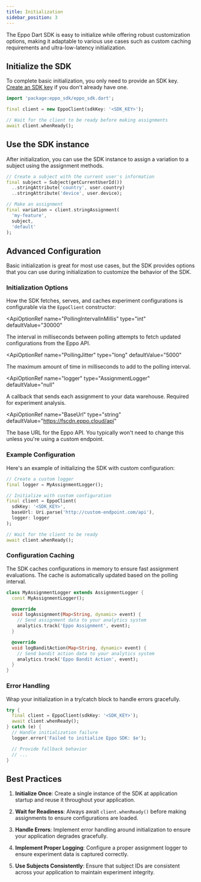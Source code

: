 ```yaml
---
title: Initialization
sidebar_position: 3
---
```



The Eppo Dart SDK is easy to initialize while offering robust customization options, making it adaptable to various use cases such as custom caching requirements and ultra-low-latency initialization.

## Initialize the SDK

To complete basic initialization, you only need to provide an SDK key. [Create an SDK key](/sdks/sdk-keys) if you don't already have one.

```dart
import 'package:eppo_sdk/eppo_sdk.dart';

final client = new EppoClient(sdkKey: '<SDK_KEY>');

// Wait for the client to be ready before making assignments
await client.whenReady();
```

## Use the SDK instance

After initialization, you can use the SDK instance to assign a variation to a subject using the assignment methods.

```dart
// Create a subject with the current user's information
final subject = Subject(getCurrentUserId())
  ..stringAttribute('country', user.country)
  ..stringAttribute('device', user.device);

// Make an assignment
final variation = client.stringAssignment(
  'my-feature',
  subject,
  'default'
);
```

## Advanced Configuration

Basic initialization is great for most use cases, but the SDK provides options that you can use during initialization to customize the behavior of the SDK.

### Initialization Options

How the SDK fetches, serves, and caches experiment configurations is configurable via the `EppoClient` constructor:

<ApiOptionRef 
  name="PollingIntervalInMillis"
  type="int"
  defaultValue="30000"
>

The interval in milliseconds between polling attempts to fetch updated configurations from the Eppo API.

</ApiOptionRef>

<ApiOptionRef 
  name="PollingJitter"
  type="long"
  defaultValue="5000"
>

The maximum amount of time in milliseconds to add to the polling interval.

</ApiOptionRef>

<ApiOptionRef 
  name="logger"
  type="AssignmentLogger"
  defaultValue="null"
>

A callback that sends each assignment to your data warehouse. Required for experiment analysis.

</ApiOptionRef>

<ApiOptionRef 
  name="BaseUrl"
  type="string"
  defaultValue="https://fscdn.eppo.cloud/api"
>

The base URL for the Eppo API. You typically won't need to change this unless you're using a custom endpoint.

</ApiOptionRef>

### Example Configuration

Here's an example of initializing the SDK with custom configuration:

```dart
// Create a custom logger
final logger = MyAssignmentLogger();

// Initialize with custom configuration
final client = EppoClient(
  sdkKey: '<SDK_KEY>',
  baseUrl: Uri.parse('http://custom-endpoint.com/api'),
  logger: logger
);

// Wait for the client to be ready
await client.whenReady();
```

### Configuration Caching

The SDK caches configurations in memory to ensure fast assignment evaluations. The cache is automatically updated based on the polling interval.

```dart
class MyAssignmentLogger extends AssignmentLogger {
  const MyAssignmentLogger();

  @override
  void logAssignment(Map<String, dynamic> event) {
    // Send assignment data to your analytics system
    analytics.track('Eppo Assignment', event);
  }

  @override
  void logBanditAction(Map<String, dynamic> event) {
    // Send bandit action data to your analytics system
    analytics.track('Eppo Bandit Action', event);
  }
}
```

### Error Handling

Wrap your initialization in a try/catch block to handle errors gracefully.

```dart
try {
  final client = EppoClient(sdkKey: '<SDK_KEY>');
  await client.whenReady();
} catch (e) {
  // Handle initialization failure
  logger.error('Failed to initialize Eppo SDK: $e');

  // Provide fallback behavior
  // ...
}
```

## Best Practices

1. **Initialize Once**: Create a single instance of the SDK at application startup and reuse it throughout your application.

2. **Wait for Readiness**: Always await `client.whenReady()` before making assignments to ensure configurations are loaded.

3. **Handle Errors**: Implement error handling around initialization to ensure your application degrades gracefully.

4. **Implement Proper Logging**: Configure a proper assignment logger to ensure experiment data is captured correctly.

5. **Use Subjects Consistently**: Ensure that subject IDs are consistent across your application to maintain experiment integrity.
